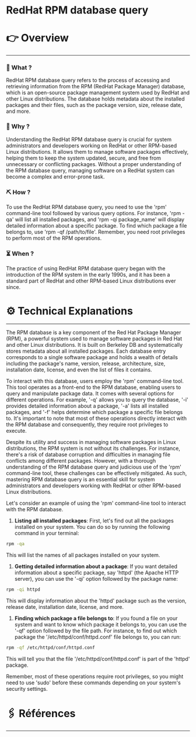 # RedHat RPM database query


# 👉 Overview

---

### 👀 What ?

RedHat RPM database query refers to the process of accessing and retrieving information from the RPM (RedHat Package Manager) database, which is an open-source package management system used by RedHat and other Linux distributions. The database holds metadata about the installed packages and their files, such as the package version, size, release date, and more.


### 🧐 Why ?

Understanding the RedHat RPM database query is crucial for system administrators and developers working on RedHat or other RPM-based Linux distributions. It allows them to manage software packages effectively, helping them to keep the system updated, secure, and free from unnecessary or conflicting packages. Without a proper understanding of the RPM database query, managing software on a RedHat system can become a complex and error-prone task.


### ⛏️ How ?

To use the RedHat RPM database query, you need to use the 'rpm' command-line tool followed by various query options. For instance, 'rpm -qa' will list all installed packages, and 'rpm -qi package_name' will display detailed information about a specific package. To find which package a file belongs to, use 'rpm -qf /path/to/file'. Remember, you need root privileges to perform most of the RPM operations.


### ⏳ When ?

The practice of using RedHat RPM database query began with the introduction of the RPM system in the early 1990s, and it has been a standard part of RedHat and other RPM-based Linux distributions ever since.


# ⚙️ Technical Explanations

---

The RPM database is a key component of the Red Hat Package Manager (RPM), a powerful system used to manage software packages in Red Hat and other Linux distributions. It is built on Berkeley DB and systematically stores metadata about all installed packages. Each database entry corresponds to a single software package and holds a wealth of details including the package's name, version, release, architecture, size, installation date, license, and even the list of files it contains.

To interact with this database, users employ the 'rpm' command-line tool. This tool operates as a front-end to the RPM database, enabling users to query and manipulate package data. It comes with several options for different operations. For example, '-q' allows you to query the database, '-i' provides detailed information about a package, '-a' lists all installed packages, and '-f' helps determine which package a specific file belongs to. It's important to note that most of these operations directly interact with the RPM database and consequently, they require root privileges to execute.

Despite its utility and success in managing software packages in Linux distributions, the RPM system is not without its challenges. For instance, there's a risk of database corruption and difficulties in managing file conflicts among different packages. However, with a thorough understanding of the RPM database query and judicious use of the 'rpm' command-line tool, these challenges can be effectively mitigated. As such, mastering RPM database query is an essential skill for system administrators and developers working with RedHat or other RPM-based Linux distributions.

Let's consider an example of using the 'rpm' command-line tool to interact with the RPM database.

1. **Listing all installed packages**: First, let's find out all the packages installed on your system. You can do so by running the following command in your terminal:

```bash
rpm -qa

```

This will list the names of all packages installed on your system.

1. **Getting detailed information about a package**: If you want detailed information about a specific package, say 'httpd' (the Apache HTTP server), you can use the '-qi' option followed by the package name:

```bash
rpm -qi httpd

```

This will display information about the 'httpd' package such as the version, release date, installation date, license, and more.

1. **Finding which package a file belongs to**: If you found a file on your system and want to know which package it belongs to, you can use the '-qf' option followed by the file path. For instance, to find out which package the '/etc/httpd/conf/httpd.conf' file belongs to, you can run:

```bash
rpm -qf /etc/httpd/conf/httpd.conf

```

This will tell you that the file '/etc/httpd/conf/httpd.conf' is part of the 'httpd' package.

Remember, most of these operations require root privileges, so you might need to use 'sudo' before these commands depending on your system's security settings.

# 🖇️ Références

---